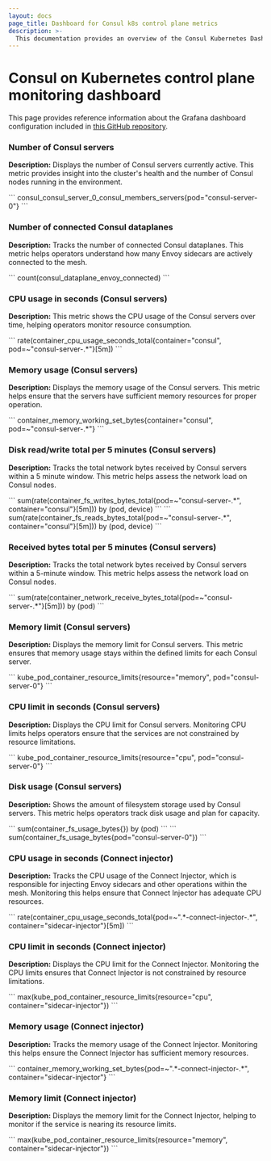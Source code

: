 ```yaml
---
layout: docs
page_title: Dashboard for Consul k8s control plane metrics
description: >-
  This documentation provides an overview of the Consul Kubernetes Dashboard
---
```


# Consul on Kubernetes control plane monitoring dashboard

This page provides reference information about the Grafana dashboard configuration included in [this GitHub repository](https://github.com/hashicorp/consul/tree/main/grafana/consulk8sdashboard.json).

### Number of Consul servers

**Description:** Displays the number of Consul servers currently active. This metric provides insight into the cluster's health and the number of Consul nodes running in the environment.

<CodeBlockConfig heading="Grafana query" language="promql">
```
consul_consul_server_0_consul_members_servers{pod="consul-server-0"}
```
</CodeBlockConfig>

### Number of connected Consul dataplanes

**Description:** Tracks the number of connected Consul dataplanes. This metric helps operators understand how many Envoy sidecars are actively connected to the mesh.

<CodeBlockConfig heading="Grafana query" language="promql">
```
count(consul_dataplane_envoy_connected)
```
</CodeBlockConfig>

### CPU usage in seconds (Consul servers)

**Description:** This metric shows the CPU usage of the Consul servers over time, helping operators monitor resource consumption.

<CodeBlockConfig heading="Grafana query" language="promql">
```
rate(container_cpu_usage_seconds_total{container="consul", pod=~"consul-server-.*"}[5m])
```
</CodeBlockConfig>

### Memory usage (Consul servers)

**Description:** Displays the memory usage of the Consul servers. This metric helps ensure that the servers have sufficient memory resources for proper operation.

<CodeBlockConfig heading="Grafana query" language="promql">
```
container_memory_working_set_bytes{container="consul", pod=~"consul-server-.*"}
```
</CodeBlockConfig>

### Disk read/write total per 5 minutes (Consul servers)

**Description:** Tracks the total network bytes received by Consul servers within a 5 minute window. This metric helps assess the network load on Consul nodes.

<CodeBlockConfig heading="Grafana query" language="promql">
```
sum(rate(container_fs_writes_bytes_total{pod=~"consul-server-.*", container="consul"}[5m])) by (pod, device)
```
</CodeBlockConfig>

<CodeBlockConfig heading="Grafana query" language="promql">
```
sum(rate(container_fs_reads_bytes_total{pod=~"consul-server-.*", container="consul"}[5m])) by (pod, device)
```
</CodeBlockConfig>

### Received bytes total per 5 minutes (Consul servers)

**Description:** Tracks the total network bytes received by Consul servers within a 5-minute window. This metric helps assess the network load on Consul nodes.

<CodeBlockConfig heading="Grafana query" language="promql">
```
sum(rate(container_network_receive_bytes_total{pod=~"consul-server-.*"}[5m])) by (pod)
```
</CodeBlockConfig>

### Memory limit (Consul servers)

**Description:** Displays the memory limit for Consul servers. This metric ensures that memory usage stays within the defined limits for each Consul server.

<CodeBlockConfig heading="Grafana query" language="promql">
```
kube_pod_container_resource_limits{resource="memory", pod="consul-server-0"}
```
</CodeBlockConfig>

### CPU limit in seconds (Consul servers)

**Description:** Displays the CPU limit for Consul servers. Monitoring CPU limits helps operators ensure that the services are not constrained by resource limitations.

<CodeBlockConfig heading="Grafana query" language="promql">
```
kube_pod_container_resource_limits{resource="cpu", pod="consul-server-0"}
```
</CodeBlockConfig>

### Disk usage (Consul servers)

**Description:** Shows the amount of filesystem storage used by Consul servers. This metric helps operators track disk usage and plan for capacity.

<CodeBlockConfig heading="Grafana query" language="promql">
```
sum(container_fs_usage_bytes{}) by (pod)
```
</CodeBlockConfig>

<CodeBlockConfig heading="Grafana query" language="promql">
```
sum(container_fs_usage_bytes{pod="consul-server-0"})
```
</CodeBlockConfig>

### CPU usage in seconds (Connect injector)

**Description:** Tracks the CPU usage of the Connect Injector, which is responsible for injecting Envoy sidecars and other operations within the mesh. Monitoring this helps ensure that Connect Injector has adequate CPU resources.

<CodeBlockConfig heading="Grafana query" language="promql">
```
rate(container_cpu_usage_seconds_total{pod=~".*-connect-injector-.*", container="sidecar-injector"}[5m])
```
</CodeBlockConfig>

### CPU limit in seconds (Connect injector)

**Description:** Displays the CPU limit for the Connect Injector. Monitoring the CPU limits ensures that Connect Injector is not constrained by resource limitations.

<CodeBlockConfig heading="Grafana query" language="promql">
```
max(kube_pod_container_resource_limits{resource="cpu", container="sidecar-injector"})
```
</CodeBlockConfig>

### Memory usage (Connect injector)

**Description:** Tracks the memory usage of the Connect Injector. Monitoring this helps ensure the Connect Injector has sufficient memory resources.

<CodeBlockConfig heading="Grafana query" language="promql">
```
container_memory_working_set_bytes{pod=~".*-connect-injector-.*", container="sidecar-injector"}
```
</CodeBlockConfig>

### Memory limit (Connect injector)

**Description:** Displays the memory limit for the Connect Injector, helping to monitor if the service is nearing its resource limits.

<CodeBlockConfig heading="Grafana query" language="promql">
```
max(kube_pod_container_resource_limits{resource="memory", container="sidecar-injector"})
```
</CodeBlockConfig>
